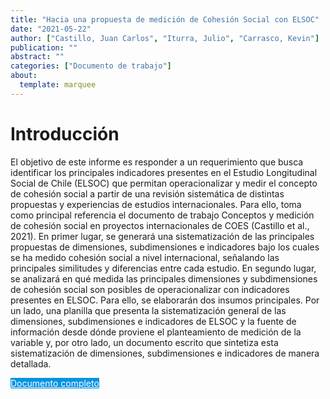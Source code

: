 ```yaml
---
title: "Hacia una propuesta de medición de Cohesión Social con ELSOC"
date: "2021-05-22"
author: ["Castillo, Juan Carlos", "Iturra, Julio", "Carrasco, Kevin"]
publication: ""
abstract: ""
categories: ["Documento de trabajo"]
about:
  template: marquee
---
```


# Introducción 

El objetivo de este informe es responder a un requerimiento que busca identificar los principales indicadores presentes en el Estudio Longitudinal Social de Chile (ELSOC) que permitan operacionalizar y medir el concepto de cohesión social a partir de una revisión sistemática de distintas propuestas y experiencias de estudios internacionales. Para ello, toma como principal referencia el documento de trabajo Conceptos y medición de cohesión social en proyectos internacionales de COES (Castillo et al., 2021). En primer lugar, se generará una sistematización de las principales propuestas de dimensiones, subdimensiones e indicadores bajo los cuales se ha medido cohesión social a nivel internacional, señalando las principales similitudes y diferencias entre cada estudio. En segundo lugar, se analizará en qué medida las principales dimensiones y subdimensiones de cohesión social son posibles de operacionalizar con indicadores presentes en ELSOC. Para ello, se elaborarán dos insumos principales. Por un lado, una planilla que presenta la sistematización general de las dimensiones, subdimensiones e indicadores de ELSOC y la fuente de información desde dónde proviene el planteamiento de medición de la variable y, por otro lado, un documento escrito que sintetiza esta sistematización de dimensiones, subdimensiones e indicadores de manera detallada.

::: {.button}
[Documento completo](https://ocscoes.github.io/cohesion-elsoc/){.btn role="button" style="background-color: #0693e3; color: white; margin-top: 0em;"}
:::